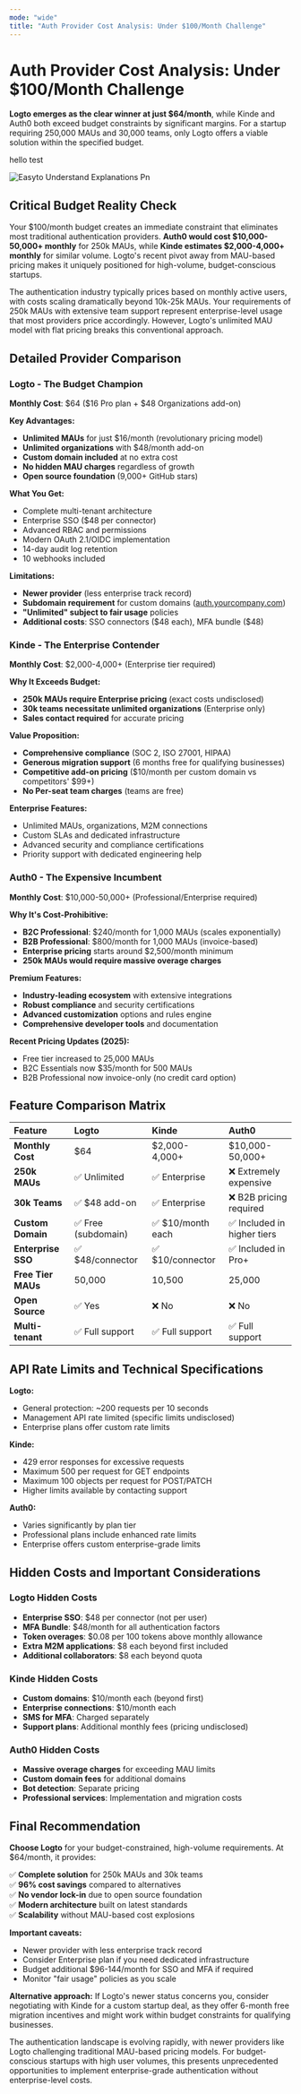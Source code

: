 ```yaml
---
mode: "wide"
title: "Auth Provider Cost Analysis: Under $100/Month Challenge"
---
```


# Auth Provider Cost Analysis: Under \$100/Month Challenge

**Logto emerges as the clear winner at just \$64/month**, while Kinde and Auth0 both exceed budget constraints by significant margins. For a startup requiring 250,000 MAUs and 30,000 teams, only Logto offers a viable solution within the specified budget.

<Danger>
  hello test
</Danger>

![Easyto Understand Explanations Pn](/EasytoUnderstandExplanations.png)

## Critical Budget Reality Check

Your \$100/month budget creates an immediate constraint that eliminates most traditional authentication providers. **Auth0 would cost \$10,000-50,000\+ monthly** for 250k MAUs, while **Kinde estimates \$2,000-4,000\+ monthly** for similar volume. Logto's recent pivot away from MAU-based pricing makes it uniquely positioned for high-volume, budget-conscious startups.

The authentication industry typically prices based on monthly active users, with costs scaling dramatically beyond 10k-25k MAUs. Your requirements of 250k MAUs with extensive team support represent enterprise-level usage that most providers price accordingly. However, Logto's unlimited MAU model with flat pricing breaks this conventional approach.

## Detailed Provider Comparison

### Logto - The Budget Champion

**Monthly Cost**: \$64 (\$16 Pro plan \+ \$48 Organizations add-on)

**Key Advantages:**

- **Unlimited MAUs** for just \$16/month (revolutionary pricing model)
- **Unlimited organizations** with \$48/month add-on
- **Custom domain included** at no extra cost
- **No hidden MAU charges** regardless of growth
- **Open source foundation** (9,000\+ GitHub stars)

**What You Get:**

- Complete multi-tenant architecture
- Enterprise SSO (\$48 per connector)
- Advanced RBAC and permissions
- Modern OAuth 2.1/OIDC implementation
- 14-day audit log retention
- 10 webhooks included

**Limitations:**

- **Newer provider** (less enterprise track record)
- **Subdomain requirement** for custom domains ([auth.yourcompany.com](http://auth.yourcompany.com))
- **"Unlimited" subject to fair usage** policies
- **Additional costs**: SSO connectors (\$48 each), MFA bundle (\$48)

### Kinde - The Enterprise Contender

**Monthly Cost**: \$2,000-4,000\+ (Enterprise tier required)

**Why It Exceeds Budget:**

- **250k MAUs require Enterprise pricing** (exact costs undisclosed)
- **30k teams necessitate unlimited organizations** (Enterprise only)
- **Sales contact required** for accurate pricing

**Value Proposition:**

- **Comprehensive compliance** (SOC 2, ISO 27001, HIPAA)
- **Generous migration support** (6 months free for qualifying businesses)
- **Competitive add-on pricing** (\$10/month per custom domain vs competitors' \$99\+)
- **No Per-seat team charges** (teams are free)

**Enterprise Features:**

- Unlimited MAUs, organizations, M2M connections
- Custom SLAs and dedicated infrastructure
- Advanced security and compliance certifications
- Priority support with dedicated engineering help

### Auth0 - The Expensive Incumbent

**Monthly Cost**: \$10,000-50,000\+ (Professional/Enterprise required)

**Why It's Cost-Prohibitive:**

- **B2C Professional**: \$240/month for 1,000 MAUs (scales exponentially)
- **B2B Professional**: \$800/month for 1,000 MAUs (invoice-based)
- **Enterprise pricing** starts around \$2,500/month minimum
- **250k MAUs would require massive overage charges**

**Premium Features:**

- **Industry-leading ecosystem** with extensive integrations
- **Robust compliance** and security certifications
- **Advanced customization** options and rules engine
- **Comprehensive developer tools** and documentation

**Recent Pricing Updates (2025):**

- Free tier increased to 25,000 MAUs
- B2C Essentials now \$35/month for 500 MAUs
- B2B Professional now invoice-only (no credit card option)

## Feature Comparison Matrix

| Feature            | Logto              | Kinde             | Auth0                      |
| :----------------- | :----------------- | :---------------- | :------------------------- |
| **Monthly Cost**   | \$64               | \$2,000-4,000\+   | \$10,000-50,000\+          |
| **250k MAUs**      | ✅ Unlimited        | ✅ Enterprise      | ❌ Extremely expensive      |
| **30k Teams**      | ✅ \$48 add-on      | ✅ Enterprise      | ❌ B2B pricing required     |
| **Custom Domain**  | ✅ Free (subdomain) | ✅ \$10/month each | ✅ Included in higher tiers |
| **Enterprise SSO** | ✅ \$48/connector   | ✅ \$10/connector  | ✅ Included in Pro\+        |
| **Free Tier MAUs** | 50,000             | 10,500            | 25,000                     |
| **Open Source**    | ✅ Yes              | ❌ No              | ❌ No                       |
| **Multi-tenant**   | ✅ Full support     | ✅ Full support    | ✅ Full support             |

## API Rate Limits and Technical Specifications

**Logto:**

- General protection: ~200 requests per 10 seconds
- Management API rate limited (specific limits undisclosed)
- Enterprise plans offer custom rate limits

**Kinde:**

- 429 error responses for excessive requests
- Maximum 500 per request for GET endpoints
- Maximum 100 objects per request for POST/PATCH
- Higher limits available by contacting support

**Auth0:**

- Varies significantly by plan tier
- Professional plans include enhanced rate limits
- Enterprise offers custom enterprise-grade limits

## Hidden Costs and Important Considerations

### Logto Hidden Costs

- **Enterprise SSO**: \$48 per connector (not per user)
- **MFA Bundle**: \$48/month for all authentication factors
- **Token overages**: \$0.08 per 100 tokens above monthly allowance
- **Extra M2M applications**: \$8 each beyond first included
- **Additional collaborators**: \$8 each beyond quota

### Kinde Hidden Costs

- **Custom domains**: \$10/month each (beyond first)
- **Enterprise connections**: \$10/month each
- **SMS for MFA**: Charged separately
- **Support plans**: Additional monthly fees (pricing undisclosed)

### Auth0 Hidden Costs

- **Massive overage charges** for exceeding MAU limits
- **Custom domain fees** for additional domains
- **Bot detection**: Separate pricing
- **Professional services**: Implementation and migration costs

## Final Recommendation

**Choose Logto** for your budget-constrained, high-volume requirements. At \$64/month, it provides:

✅ **Complete solution** for 250k MAUs and 30k teams\
✅ **96% cost savings** compared to alternatives\
✅ **No vendor lock-in** due to open source foundation\
✅ **Modern architecture** built on latest standards\
✅ **Scalability** without MAU-based cost explosions

**Important caveats:**

- Newer provider with less enterprise track record
- Consider Enterprise plan if you need dedicated infrastructure
- Budget additional \$96-144/month for SSO and MFA if required
- Monitor "fair usage" policies as you scale

**Alternative approach:** If Logto's newer status concerns you, consider negotiating with Kinde for a custom startup deal, as they offer 6-month free migration incentives and might work within budget constraints for qualifying businesses.

The authentication landscape is evolving rapidly, with newer providers like Logto challenging traditional MAU-based pricing models. For budget-conscious startups with high user volumes, this presents unprecedented opportunities to implement enterprise-grade authentication without enterprise-level costs.